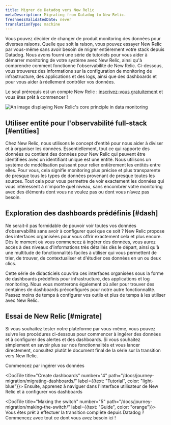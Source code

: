 ```yaml
---
title: Migrer de Datadog vers New Relic
metaDescription: Migrating from Datadog to New Relic.
freshnessValidatedDate: never
translationType: machine
---
```


Vous pouvez décider de changer de produit monitoring des données pour diverses raisons. Quelle que soit la raison, vous pouvez essayer New Relic par vous-même sans avoir besoin de migrer entièrement votre stack depuis Datadog. Nous avons fourni une série de tutoriels pour vous aider à démarrer monitoring de votre système avec New Relic, ainsi qu&apos;à comprendre comment fonctionne l&apos;observabilité de New Relic. Ci-dessous, vous trouverez des informations sur la configuration de monitoring de infrastructure, des applications et des logs, ainsi que des dashboards et <InlinePopover type="alerts" />pour vous aider à réellement contrôler vos données.

Le seul prérequis est un compte New Relic : [inscrivez-vous gratuitement](https://newrelic.com/signup) et vous êtes prêt à commencer !

<img title="Our philosophy" alt="An image displaying New Relic's core principle in data monitoring" src="/images/migrate_image-crop_our-philosophy.webp" />

## Utiliser entité pour l&apos;observabilité full-stack [#entities]

Chez New Relic, nous utilisons le concept d’entité pour nous aider à diviser et à organiser les données. Essentiellement, tout ce qui rapporte des données ou contient des données pour New Relic qui peuvent être identifiées avec un identifiant unique est une entité. Nous utilisons un système de modélisation puissant pour relier entièrement les entités entre elles. Pour vous, cela signifie monitoring plus précise et plus transparente de presque tous les types de données provenant de presque toutes les sources. Tout cela pour vous permettre de voir exactement les données qui vous intéressent à n’importe quel niveau, sans encombrer votre monitoring avec des éléments dont vous ne voulez pas ou dont vous n’avez pas besoin.

## Exploration des dashboards prédéfinis [#dash]

Ne serait-il pas formidable de pouvoir voir toutes vos données d’observabilité sans avoir à configurer quoi que ce soit ? New Relic propose des interfaces organisées pour vous offrir exactement cela et plus encore. Dès le moment où vous commencez à ingérer des données, vous aurez accès à des niveaux d&apos;informations très détaillés dès le départ, ainsi qu&apos;à une multitude de fonctionnalités faciles à utiliser qui vous permettent de trier, de trouver, de contextualiser et d&apos;étudier ces données en un ou deux clics.

Cette série de didacticiels couvrira ces interfaces organisées sous la forme de dashboards prédéfinis pour infrastructure, des applications et log monitoring. Nous vous montrerons également où aller pour trouver des centaines de dashboards préconfigurés pour notre autre fonctionnalité. Passez moins de temps à configurer vos outils et plus de temps à les utiliser avec New Relic.

## Essai de New Relic [#migrate]

Si vous souhaitez tester notre plateforme par vous-même, vous pouvez suivre les procédures ci-dessous pour commencer à ingérer des données et à configurer des alertes et des dashboards. Si vous souhaitez simplement en savoir plus sur nos fonctionnalités et vous lancer directement, consultez plutôt le document final de la série sur la transition vers New Relic.

<DocTiles numbered>
  <DocTile title="Start ingesting data" path="/docs/tutorial-dd-migration/installing-monitor/" label={{text: "Tutorial", color: "light-blue"}}>
    Commencez par ingérer vos données
  </DocTile>

  <DocTile title="Create dashboards" number="4" path="/docs/journey-migration/migrating-dashboards/" label={{text: "Tutorial", color: "light-blue"}}>
    Ensuite, apprenez à naviguer dans l&apos;interface utilisateur de New Relic et à configurer vos dashboards
  </DocTile>

  <DocTile title="Making the switch" number="5" path="/docs/journey-migration/making-the-switch/" label={{text: "Guide", color: "orange"}}>
    Vous êtes prêt à effectuer la transition complète depuis Datadog ? Commencez avec tout ce dont vous avez besoin ici !
  </DocTile>
</DocTiles>